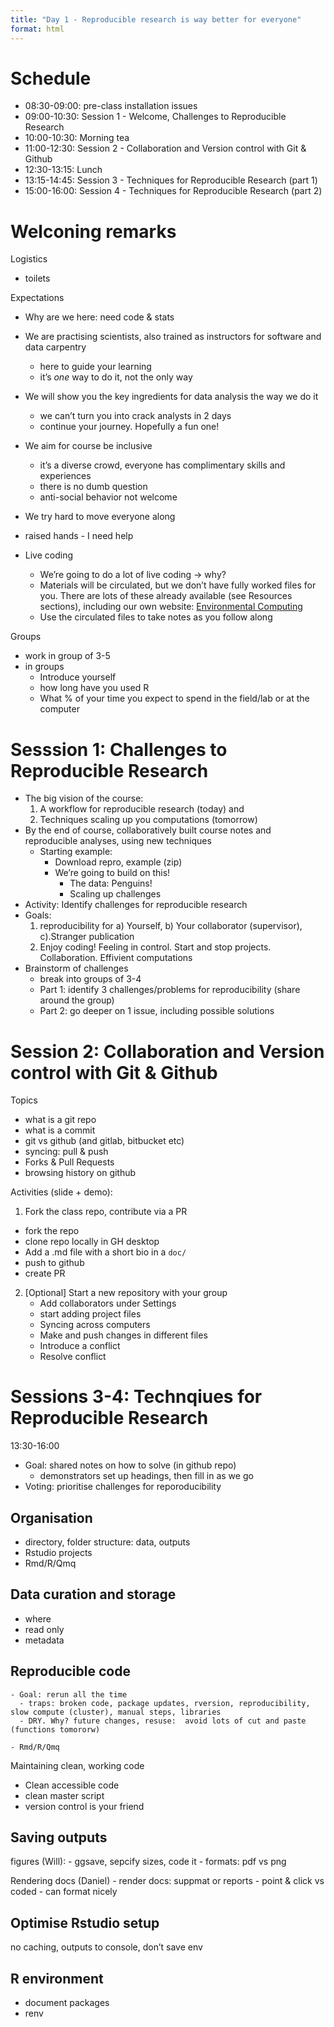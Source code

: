 ```yaml
---
title: "Day 1 - Reproducible research is way better for everyone"
format: html
---
```


# Schedule

- 08:30-09:00: pre-class installation issues
- 09:00-10:30: Session 1 - Welcome, Challenges to Reproducible Research 
- 10:00-10:30: Morning tea 
- 11:00-12:30: Session 2 - Collaboration and Version control with Git & Github
- 12:30-13:15: Lunch
- 13:15-14:45: Session 3 - Techniques for Reproducible Research (part 1)
- 15:00-16:00: Session 4 - Techniques for Reproducible Research (part 2)

# Welconing remarks

Logistics

- toilets

Expectations

- Why are we here: need code & stats

- We are practising scientists, also trained as instructors for software and data carpentry
  - here to guide your learning
  - it's *one* way to do it, not the only way

- We will show you the key ingredients for data analysis the way we do it
  - we can't turn you into crack analysts in 2 days
  - continue your journey. Hopefully a fun one!

- We aim for course be inclusive
  - it's a diverse crowd, everyone has complimentary skills and experiences
  - there is no dumb question
  - anti-social behavior not welcome

- We try hard to move everyone along

- raised hands - I need help

- Live coding
  - We're going to do a lot of live coding -> why?
  - Materials will be circulated, but we don't have fully worked files for you. There are lots of these already available (see Resources sections), including our own website: [Environmental Computing](http://environmentalcomputing.net/) 
  - Use the circulated files to take notes as you follow along

Groups

- work in group of 3-5
- in groups
	- Introduce yourself
  - how long have you used R
  - What % of your time you expect to spend in the field/lab or at the computer

# Sesssion 1: Challenges to Reproducible Research 

- The big vision of the course: 
  1. A workflow for reproducible research (today) and
  2. Techniques scaling up you computations (tomorrow)

- By the end of course, collaboratively built course notes and reproducible analyses, using new techniques
  - Starting example:
    - Download repro, example (zip)
    - We're going to build on this!
      - The data: Penguins! 
      - Scaling up challenges   
  
- Activity: Identify challenges for reproducible research
- Goals: 
  1. reproducibility for a) Yourself, b) Your collaborator (supervisor), c).Stranger publication
  2. Enjoy coding! Feeling in control. Start and stop projects. Collaboration. Effivient computations

- Brainstorm of challenges
  - break into groups of 3-4
  - Part 1: identify 3 challenges/problems for reproducibility (share around the group)
  - Part 2: go deeper on 1 issue, including possible solutions

# Session 2: Collaboration and Version control with Git & Github

Topics

- what is a git repo
- what is a commit
- git vs github (and gitlab, bitbucket etc)
- syncing: pull & push
- Forks & Pull Requests
- browsing history on github

Activities (slide + demo):

1. Fork the class repo, contribute via a PR
  - fork the repo
  - clone repo locally in GH desktop
  - Add a .md file with a short bio in a `doc/`
  - push to github 
  - create PR

2. [Optional] Start a new repository with your group
    - Add collaborators under Settings
    - start adding project files
    - Syncing across computers
    - Make and push changes in different files
    - Introduce a conflict
    - Resolve conflict

# Sessions 3-4: Technqiues for Reproducible Research 

13:30-16:00

  - Goal: shared notes on how to solve (in github repo)
    - demonstrators set up headings, then fill in as we go
  - Voting: prioritise challenges for reporoducibility

## Organisation
<!-- (Daniel) -->

- directory, folder structure: data, outputs
- Rstudio projects
- Rmd/R/Qmq

## Data curation and storage
<!-- (Will) -->

- where
- read only
- metadata


## Reproducible code
<!-- (Daniel) -->

    - Goal: rerun all the time
      - traps: broken code, package updates, rversion, reproducibility, slow compute (cluster), manual steps, libraries
      - DRY. Why? future changes, resuse:  avoid lots of cut and paste (functions tomororw)

    - Rmd/R/Qmq


Maintaining clean, working code 

- Clean accessible code
- clean master script 
- version control is your friend

## Saving outputs
<!-- (Will, Daniel) -->

figures (Will): 
  - ggsave, sepcify sizes, code it
  - formats: pdf vs png

Rendering docs (Daniel)
  - render docs: suppmat or reports
    - point & click vs coded
    - can format nicely

## Optimise Rstudio setup
<!-- (Fonti, Daniel) -->

no caching, outputs to console, don't save env

## R environment 
<!-- (Fonti) -->

- document packages
- renv
